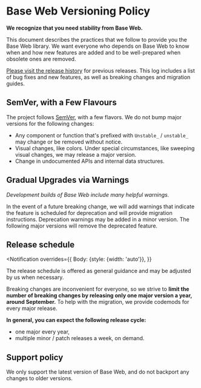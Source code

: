 <!--
Copyright (c) 2018-2020 Uber Technologies, Inc.

This source code is licensed under the MIT license found in the
LICENSE file in the root directory of this source tree.
-->



# Base Web Versioning Policy

**We recognize that you need stability from Base Web.**

This document describes the practices that we follow to provide you the Base Web library. We want everyone who depends on Base Web to know when and how new features are added and to be well-prepared when obsolete ones are removed.

[Please visit the release history](https://github.com/uber/baseweb/releases) for previous releases. This log includes a list of bug fixes and new features, as well as breaking changes and migration guides.

## SemVer, with a Few Flavours

The project follows [SemVer](https://semver.org), with a few flavors. We do not
bump major versions for the following changes:

- Any component or function that's prefixed with `Unstable_` / `unstable_` may change or be removed without notice.
- Visual changes, like colors. Under special circumstances, like sweeping visual changes, we may release a major version.
- Change in undocumented APIs and internal data structures.

## Gradual Upgrades via Warnings

_Development builds of Base Web include many helpful warnings._

In the event of a future breaking change, we will add warnings that indicate the feature is scheduled for deprecation and will provide migration instructions. Deprecation warnings may be added in a minor version. The following major versions will remove the deprecated feature.

## Release schedule

<Notification
  overrides={{
    Body: {style: {width: 'auto'}},
  }}
>
  The release schedule is offered as general guidance and may be adjusted by us
  when necessary.
</Notification>

Breaking changes are inconvenient for everyone, so we strive to **limit the number of breaking changes by releasing only one major version a year, around September.** To help with the migration, we provide codemods for every major release.

**In general, you can expect the following release cycle:**

- one major every year,
- multiple minor / patch releases a week, on demand.

## Support policy

We only support the latest version of Base Web, and do not backport any changes to older versions.
